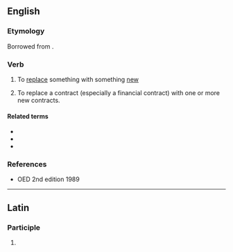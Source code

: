 ==English==

===Etymology===
Borrowed from {{bor|en|la|novo|novō, novātus}}.

===Verb===
{{en-verb|novat}}

# To [[replace]] something with something [[new]]
# {{lb|en|legal}} To replace a contract (especially a financial contract) with one or more new contracts.

====Related terms====
* {{l|en|novation}}
* {{l|en|innovate}}
* {{l|en|renovate}}

===References===
* OED 2nd edition 1989

----

==Latin==

===Participle===
{{la-part-form|novāte}}

# {{inflection of|la|novātus||voc|m|s}}